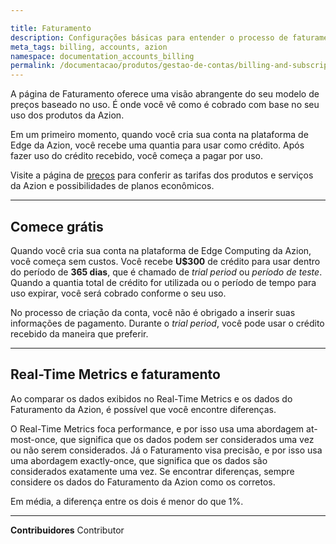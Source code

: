 ```yaml
---

title: Faturamento
description: Configurações básicas para entender o processo de faturamento da Azion e como manter uma conta ativa.
meta_tags: billing, accounts, azion
namespace: documentation_accounts_billing
permalink: /documentacao/produtos/gestao-de-contas/billing-and-subscriptions/
---
```


A página de Faturamento oferece uma visão abrangente do seu modelo de preços baseado no uso. É onde você vê como é cobrado com base no seu uso dos produtos da Azion.

Em um primeiro momento, quando você cria sua conta na plataforma de Edge da Azion, você recebe uma quantia para usar como crédito. Após fazer uso do crédito recebido, você começa a pagar por uso.

Visite a página de [preços](https://www.azion.com/pt-br/precos) para conferir as tarifas dos produtos e serviços da Azion e possibilidades de planos econômicos.

---

## Comece grátis

Quando você cria sua conta na plataforma de Edge Computing da Azion, você começa sem custos. Você recebe **U$300** de crédito para usar dentro do período de **365 dias**, que é chamado de *trial period* ou *período de teste*. Quando a quantia total de crédito for utilizada ou o período de tempo para uso expirar, você será cobrado conforme o seu uso.

No processo de criação da conta, você não é obrigado a inserir suas informações de pagamento. Durante o *trial period*, você pode usar o crédito recebido da maneira que preferir.

---

## Real-Time Metrics e faturamento

Ao comparar os dados exibidos no Real-Time Metrics e os dados do Faturamento da Azion, é possível que você encontre diferenças.

O Real-Time Metrics foca performance, e por isso usa uma abordagem at-most-once, que significa que os dados podem ser considerados uma vez ou não serem considerados. Já o Faturamento visa precisão, e por isso usa uma abordagem exactly-once, que significa que os dados são considerados exatamente uma vez. Se encontrar diferenças, sempre considere os dados do Faturamento da Azion como os corretos.

Em média, a diferença entre os dois é menor do que 1%.





---


**Contribuidores** <ContributorList>Contributor</ContributorList>
